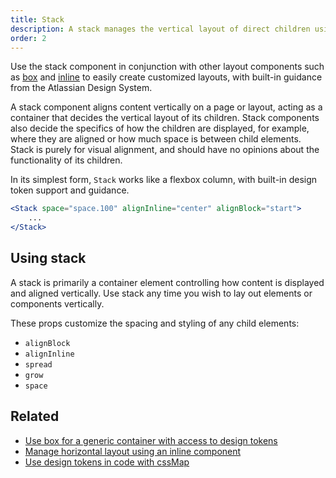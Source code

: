 ```yaml
---
title: Stack
description: A stack manages the vertical layout of direct children using flexbox.
order: 2
---
```


Use the stack component in conjunction with other layout components such as
[box](/components/primitives/box/usage) and [inline](/components/primitives/inline/usage) to easily
create customized layouts, with built-in guidance from the Atlassian Design System.

A stack component aligns content vertically on a page or layout, acting as a container that decides
the vertical layout of its children. Stack components also decide the specifics of how the children
are displayed, for example, where they are aligned or how much space is between child elements.
Stack is purely for visual alignment, and should have no opinions about the functionality of its
children.

In its simplest form, `Stack` works like a flexbox column, with built-in design token support and
guidance.

```jsx
<Stack space="space.100" alignInline="center" alignBlock="start">
	...
</Stack>
```

## Using stack

A stack is primarily a container element controlling how content is displayed and aligned
vertically. Use stack any time you wish to lay out elements or components vertically.

These props customize the spacing and styling of any child elements:

- `alignBlock`
- `alignInline`
- `spread`
- `grow`
- `space`

## Related

- [Use box for a generic container with access to design tokens](/components/primitives/box/usage)
- [Manage horizontal layout using an inline component](/components/primitives/inline/usage)
- [Use design tokens in code with cssMap](/components/css/overview#cssmap)
